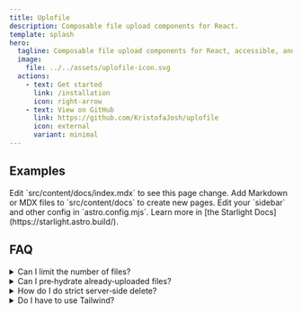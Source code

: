 ```yaml
---
title: Uplofile
description: Composable file upload components for React.
template: splash
hero:
  tagline: Composable file upload components for React, accessible, and easy to integrate.
  image:
    file: ../../assets/uplofile-icon.svg
  actions:
    - text: Get started
      link: /installation
      icon: right-arrow
    - text: View on GitHub
      link: https://github.com/KristofaJosh/uplofile
      icon: external
      variant: minimal
---
```



## Examples

<CardGrid>
    <Card title="Composable" icon="pencil">
        Edit `src/content/docs/index.mdx` to see this page change.
    </Card>
    <Card title="Accessible" icon="add-document">
        Add Markdown or MDX files to `src/content/docs` to create new pages.
    </Card>
    <Card title="Stylable" icon="setting">
        Edit your `sidebar` and other config in `astro.config.mjs`.
    </Card>
    <Card title="Read the docs" icon="open-book">
        Learn more in [the Starlight Docs](https://starlight.astro.build/).
    </Card>
</CardGrid>

## FAQ

<details>
    <summary>Can I limit the number of files?</summary>
    Use `maxCount` on `Root`.
</details>

<details>
    <summary>Can I pre‑hydrate already‑uploaded files?</summary>
    Pass `initial=[{ id?, uid?, name, url }]`. They’ll be shown as done and included in `HiddenInput`.
</details>

<details>
    <summary>How do I do strict server‑side delete?</summary>
    Set `removeMode="strict"` and implement `onRemove(item, signal)`.
</details>

<details>
    <summary>Do I have to use Tailwind?</summary>
    No. The components are unstyled besides minimal examples; you can render your own UI with the render props and actions.
</details>
